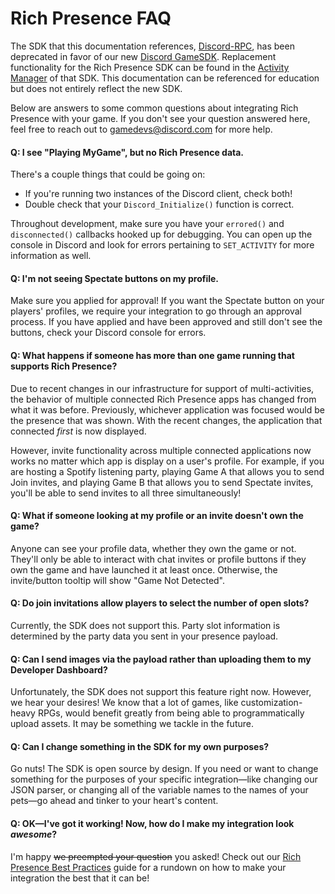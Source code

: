 # Rich Presence FAQ

<Alert type="danger">

The SDK that this documentation references, [Discord-RPC](https://github.com/discord/discord-rpc), has been deprecated in favor of our new [Discord GameSDK](/game-sdk/sdk-starter-guide/). Replacement functionality for the Rich Presence SDK can be found in the [Activity Manager](/game-sdk/activities/) of that SDK. This documentation can be referenced for education but does not entirely reflect the new SDK.

</Alert>

Below are answers to some common questions about integrating Rich Presence with your game. If you don't see your question answered here, feel free to reach out to [gamedevs@discord.com](mailto:gamedevs@discord.com) for more help.

#### Q: I see "Playing MyGame", but no Rich Presence data.

There's a couple things that could be going on:

- If you're running two instances of the Discord client, check both!
- Double check that your `Discord_Initialize()` function is correct.

Throughout development, make sure you have your `errored()` and `disconnected()` callbacks hooked up for debugging. You can open up the console in Discord and look for errors pertaining to `SET_ACTIVITY` for more information as well.

#### Q: I'm not seeing Spectate buttons on my profile.

Make sure you applied for approval! If you want the Spectate button on your players' profiles, we require your integration to go through an approval process. If you have applied and have been approved and still don't see the buttons, check your Discord console for errors.

#### Q: What happens if someone has more than one game running that supports Rich Presence?

Due to recent changes in our infrastructure for support of multi-activities, the behavior of multiple connected Rich Presence apps has changed from what it was before. Previously, whichever application was focused would be the presence that was shown. With the recent changes, the application that connected _first_ is now displayed.

However, invite functionality across multiple connected applications now works no matter which app is display on a user's profile. For example, if you are hosting a Spotify listening party, playing Game A that allows you to send Join invites, and playing Game B that allows you to send Spectate invites, you'll be able to send invites to all three simultaneously!

#### Q: What if someone looking at my profile or an invite doesn't own the game?

Anyone can see your profile data, whether they own the game or not. They'll only be able to interact with chat invites or profile buttons if they own the game and have launched it at least once. Otherwise, the invite/button tooltip will show "Game Not Detected".

#### Q: Do join invitations allow players to select the number of open slots?

Currently, the SDK does not support this. Party slot information is determined by the party data you sent in your presence payload.

#### Q: Can I send images via the payload rather than uploading them to my Developer Dashboard?

Unfortunately, the SDK does not support this feature right now. However, we hear your desires! We know that a lot of games, like customization-heavy RPGs, would benefit greatly from being able to programmatically upload assets. It may be something we tackle in the future.

#### Q: Can I change something in the SDK for my own purposes?

Go nuts! The SDK is open source by design. If you need or want to change something for the purposes of your specific integration—like changing our JSON parser, or changing all of the variable names to the names of your pets—go ahead and tinker to your heart's content.

#### Q: OK—I've got it working! Now, how do I make my integration look _awesome_?

I'm happy ~~we preempted your question~~ you asked! Check out our [Rich Presence Best Practices](/rich-presence/best-practices/) guide for a rundown on how to make your integration the best that it can be!
